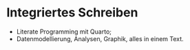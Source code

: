 # Integriertes Schreiben {#sec-sample-writing}

- Literate Programming mit Quarto; 
- Datenmodellierung, Analysen, Graphik, alles in einem Text.
